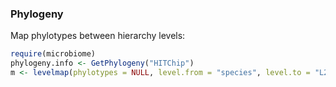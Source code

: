 ### Phylogeny

Map phylotypes between hierarchy levels:

```r
require(microbiome)
phylogeny.info <- GetPhylogeny("HITChip")
m <- levelmap(phylotypes = NULL, level.from = "species", level.to = "L2", phylogeny.info = phylogeny.info)
```

